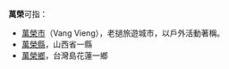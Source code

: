'''萬榮'''可指：

*[[萬榮市|萬榮市]]（Vang Vieng），老撾旅遊城市，以戶外活動著稱。
*[[萬榮縣|萬榮縣]]，山西省一縣
*[[萬榮鄉|萬榮鄉]]，台灣島花蓮一鄉


{{Disambig}}